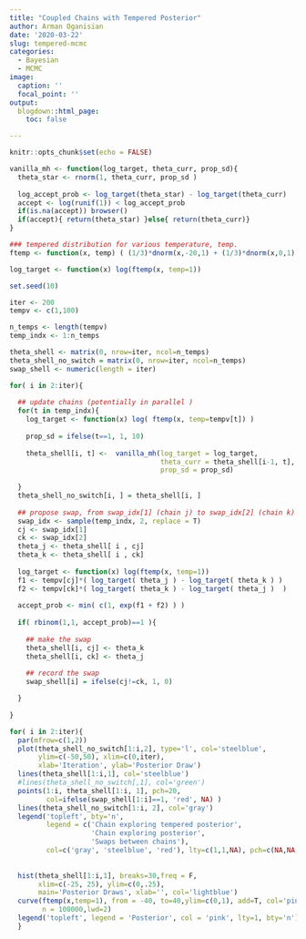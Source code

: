 ```yaml
---
title: "Coupled Chains with Tempered Posterior"
author: Arman Oganisian
date: '2020-03-22'
slug: tempered-mcmc
categories:
  - Bayesian
  - MCMC
image:
  caption: ''
  focal_point: ''
output:
  blogdown::html_page:
    toc: false

---
```


```r
knitr::opts_chunk$set(echo = FALSE)

```


```r
vanilla_mh <- function(log_target, theta_curr, prop_sd){
  theta_star <- rnorm(1, theta_curr, prop_sd )
  
  log_accept_prob <- log_target(theta_star) - log_target(theta_curr)
  accept <- log(runif(1)) < log_accept_prob
  if(is.na(accept)) browser()
  if(accept){ return(theta_star) }else{ return(theta_curr)}
}

### tempered distribution for various temperature, temp.
ftemp <- function(x, temp) ( (1/3)*dnorm(x,-20,1) + (1/3)*dnorm(x,0,1) + (1/3)*dnorm(x,20,1))^(1/temp)

log_target <- function(x) log(ftemp(x, temp=1))
```


```r
set.seed(10)

iter <- 200
tempv <- c(1,100)

n_temps <- length(tempv)
temp_indx <- 1:n_temps

theta_shell <- matrix(0, nrow=iter, ncol=n_temps)
theta_shell_no_switch = matrix(0, nrow=iter, ncol=n_temps)
swap_shell <- numeric(length = iter)

for( i in 2:iter){
  
  ## update chains (potentially in parallel )
  for(t in temp_indx){
    log_target <- function(x) log( ftemp(x, temp=tempv[t]) )
    
    prop_sd = ifelse(t==1, 1, 10)
    
    theta_shell[i, t] <-  vanilla_mh(log_target = log_target, 
                                     theta_curr = theta_shell[i-1, t], 
                                     prop_sd = prop_sd)
    
  }
  theta_shell_no_switch[i, ] = theta_shell[i, ]
  
  ## propose swap, from swap_idx[1] (chain j) to swap_idx[2] (chain k)
  swap_idx <- sample(temp_indx, 2, replace = T)
  cj <- swap_idx[1]
  ck <- swap_idx[2]
  theta_j <- theta_shell[ i , cj]
  theta_k <- theta_shell[ i , ck]
  
  log_target <- function(x) log(ftemp(x, temp=1))
  f1 <- tempv[cj]*( log_target( theta_j ) - log_target( theta_k ) )
  f2 <- tempv[ck]*( log_target( theta_k ) - log_target( theta_j )  )
  
  accept_prob <- min( c(1, exp(f1 + f2) ) )
    
  if( rbinom(1,1, accept_prob)==1 ){
    
    ## make the swap
    theta_shell[i, cj] <- theta_k
    theta_shell[i, ck] <- theta_j
    
    ## record the swap
    swap_shell[i] = ifelse(cj!=ck, 1, 0)

  }
  
}
```

```r

for( i in 2:iter){
  par(mfrow=c(1,2))
  plot(theta_shell_no_switch[1:i,2], type='l', col='steelblue', 
       ylim=c(-50,50), xlim=c(0,iter), 
       xlab='Iteration', ylab='Posterior Draw')
  lines(theta_shell[1:i,1], col='steelblue')
  #lines(theta_shell_no_switch[,1], col='green')
  points(1:i, theta_shell[1:i, 1], pch=20, 
         col=ifelse(swap_shell[1:i]==1, 'red', NA) )
  lines(theta_shell_no_switch[1:i, 2], col='gray')
  legend('topleft', bty='n',
         legend = c('Chain exploring tempered posterior',
                    'Chain exploring posterior', 
                    'Swaps between chains'), 
         col=c('gray', 'steelblue', 'red'), lty=c(1,1,NA), pch=c(NA,NA, 20) )
  
  
  hist(theta_shell[1:i,1], breaks=30,freq = F, 
       xlim=c(-25, 25), ylim=c(0,.25), 
       main='Posterior Draws', xlab='', col='lightblue')
  curve(ftemp(x,temp=1), from = -40, to=40,ylim=c(0,1), add=T, col='pink', 
        n = 100000,lwd=2)
  legend('topleft', legend = 'Posterior', col = 'pink', lty=1, bty='n')
  }

```